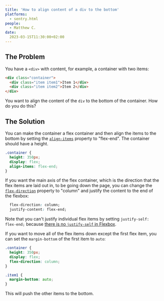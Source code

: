 ```yaml
---
title: 'How to align content of a div to the bottom'
platforms: 
  - sentry.html
people: 
  - Matthew C.
date: 
  2023-03-15T11:30:00+02:00
---
```


## The Problem

You have a `<div>` with content, for example, a container with two items:

```html
<div class="container">
  <div class="item item1">Item 1</div>
  <div class="item item2">Item 2</div>
</div>
```

You want to align the content of the `div` to the bottom of the container. How do you do this?

## The Solution

You can make the container a flex container and then align the items to the bottom by setting the [`align-items`](https://developer.mozilla.org/en-US/docs/Web/CSS/align-items) property to "flex-end". The container should have a height.

```css
.container {
  height: 350px;
  display: flex;
  align-items: flex-end;
}
```

If you want the main axis of the flex container, which is the direction that the flex items are laid out in, to be going down the page, you can change the [`flex-direction`](https://developer.mozilla.org/en-US/docs/Web/CSS/flex-direction) property to "column" and justify the content to the end of the flexbox:

```css
  flex-direction: column;
  justify-content: flex-end;
```

Note that you can't justify individual flex items by setting `justify-self: flex-end;` because [there is no `justify-self` in Flexbox](https://developer.mozilla.org/en-US/docs/Web/CSS/CSS_Box_Alignment/Box_Alignment_in_Flexbox#there_is_no_justify-self_in_flexbox).

If you want to move all of the flex items down except the first flex item, you can set the `margin-bottom` of the first item to `auto`:

```css
.container {
  height: 350px;
  display: flex;
  flex-direction: column;
}

.item1 {
  margin-bottom: auto;
}
```

This will push the other items to the bottom.
